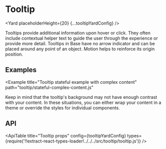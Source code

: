 <!--
Copyright (c) Uber Technologies, Inc.

This source code is licensed under the MIT license found in the
LICENSE file in the root directory of this source tree.
-->






# Tooltip

<Yard placeholderHeight={20} {...tooltipYardConfig} />

Tooltips provide additional information upon hover or click. They often include
contextual helper text to guide the user through the experience or provide more detail.
Tooltips in Base have no arrow indicator and can be placed around any point of an object.
Motion helps to reinforce its origin position.

## Examples

<Example title="Tooltip stateful example" path="tooltip/stateful.js">
  <Stateful />
</Example>

<Example
  title="Tooltip stateful example with complex content"
  path="tooltip/stateful-complex-content.js"
>
  <StatefulComplexContent />
</Example>

Keep in mind that the tooltip's background may not have enough contrast with your content. In these situations, you can either wrap your content in a theme or override the styles for individual components.

## API

<ApiTable
  title="Tooltip props"
  config={tooltipYardConfig}
  types={require('!!extract-react-types-loader!../../../src/tooltip/tooltip.js')}
/>

<Exports
  component={TooltipExports}
  title="Tooltip exports"
  path="baseui/tooltip"
  cheatsheet={false}
/>

